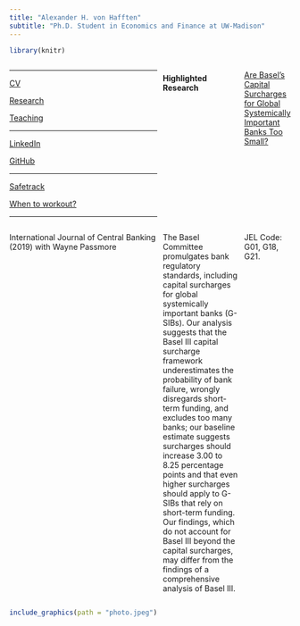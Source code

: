 ```yaml
---
title: "Alexander H. von Hafften"
subtitle: "Ph.D. Student in Economics and Finance at UW-Madison"
---
```


```r
library(knitr)
```


:::: {style="display: grid; grid-template-columns: 1fr 2fr 1fr; grid-column-gap: 10px;"}

::: {}

---

[CV](https://vonhafften.github.io/cv.pdf)

[Research](https://vonhafften.github.io/research.html)

[Teaching](https://vonhafften.github.io/teaching.html)

---

[LinkedIn](https://www.linkedin.com/in/alexander-h-von-hafften-9a48098b/)

[GitHub](https://github.com/vonhafften)

---

[Safetrack](https://safetrack.bandcamp.com/)

[When to workout?](https://vonhafften.github.io/when_to_workout.html)

---

:::

::: {}

#### Highlighted Research

[Are Basel's Capital Surcharges for Global Systemically Important Banks Too Small?](https://www.ijcb.org/journal/ijcb19q1a3.htm) 

International Journal of Central Banking (2019) with Wayne Passmore

The Basel Committee promulgates bank regulatory standards, including capital surcharges for global systemically important banks (G-SIBs). Our analysis suggests that the Basel III capital surcharge framework underestimates the probability of bank failure, wrongly disregards short-term funding, and excludes too many banks; our baseline estimate suggests surcharges should increase 3.00 to 8.25 percentage points and that even higher surcharges should apply to G-SIBs that rely on short-term funding. Our findings, which do not account for Basel III beyond the capital surcharges, may differ from the findings of a comprehensive analysis of Basel III. 

JEL Code: G01, G18, G21.

:::

::: {}


```r
include_graphics(path = "photo.jpeg")
```

:::

::::